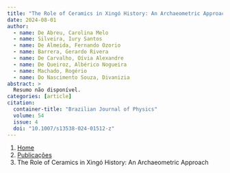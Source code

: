 ```yaml
---
title: "The Role of Ceramics in Xingó History: An Archaeometric Approach"
date: 2024-08-01
author:
  - name: De Abreu, Carolina Melo
  - name: Silveira, Iury Santos
  - name: De Almeida, Fernando Ozorio
  - name: Barrera, Gerardo Rivera
  - name: De Carvalho, Oívia Alexandre
  - name: De Queiroz, Albérico Nogueira
  - name: Machado, Rogério
  - name: Do Nascimento Souza, Divanizia
abstract: > 
  Resumo não disponível.
categories: [article]
citation: 
  container-title: "Brazilian Journal of Physics"
  volume: 54
  issue: 4
  doi: "10.1007/s13538-024-01512-z"
---
```


```{=html}
<nav aria-label="breadcrumb">
  <ol class="breadcrumb">
    <li class="breadcrumb-item"><a href="../../index.html">Home</a></li>
    <li class="breadcrumb-item"><a href="../index.html">Publicações</a></li>
    <li class="breadcrumb-item active" aria-current="page">The Role of Ceramics in Xingó History: An Archaeometric Approach</li>
  </ol>
</nav>
```
